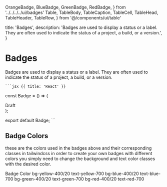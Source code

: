   OrangeBadge,
  BlueBadge,
  GreenBadge,
  RedBadge,
} from '../../../../ui/badges'
  Table,
  TableBody,
  TableCaption,
  TableCell,
  TableHead,
  TableHeader,
  TableRow,
} from '@/components/ui/table'

  title: 'Badges',
  description:
    'Badges are used to display a status or a label. They are often used to indicate the status of a project, a build, or a version.',
}

# Badges

<RequiresTailwind />
<div>
  Badges are used to display a status or a label. They are often used to
  indicate the status of a project, a build, or a version.
</div>

<Preview>
<OrangeBadge />
<BlueBadge/>
<GreenBadge/>
<RedBadge/>
</Preview>
 <CodeGroup title="Code">

    ```jsx {{ title: 'React' }}

const Badge = () => (

<div className="flex items-center rounded-full bg-yellow-400/20 px-1.5 py-0.5 text-sm font-medium text-yellow-700 sm:text-xs/5">
  Draft
</div>
);

export default Badge;
    ```
    </CodeGroup>

## Badge Colors

these are the colors used in the badges above and their corresponding classes in tailwindcss in order to create your own badges with different colors you simply need to change the background and text color classes with the desired color.

<Table>
  <TableHeader>
    <TableRow>
      <TableHead className="px-4 py-2">Badge</TableHead>
      <TableHead className="px-4 py-2">Color</TableHead>
    </TableRow>
  </TableHeader>
  <TableBody>
    <TableRow>
      <TableCell className="border px-4 py-2">
        <OrangeBadge />
      </TableCell>
      <TableCell className="border px-4 py-2">
        bg-yellow-400/20 text-yellow-700
      </TableCell>
    </TableRow>
    <TableRow>
      <TableCell className="border px-4 py-2">
        <BlueBadge />
      </TableCell>
      <TableCell className="border px-4 py-2">
        bg-blue-400/20 text-blue-700
      </TableCell>
    </TableRow>
    <TableRow>
      <TableCell className="border px-4 py-2">
        <GreenBadge />
      </TableCell>
      <TableCell className="border px-4 py-2">
        bg-green-400/20 text-green-700
      </TableCell>
    </TableRow>
    <TableRow>
      <TableCell className="border px-4 py-2">
        <RedBadge />
      </TableCell>
      <TableCell className="border px-4 py-2">
        bg-red-400/20 text-red-700
      </TableCell>
    </TableRow>
  </TableBody>
</Table>
